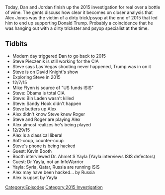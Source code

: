 {{DEFAULTSORT:
    #_EPISODE_0093:2015 Investigation Last Looks
}}{{Episode
    | title           = 2015 Investigation Last Looks
    | caption         = [https://knowledgefight.libsyn.com/knowledge-fight-2015-investigation-last-looks Listen to this episode on Libsyn]
    | episodeNumber   = 93
    | length          = 02:52:16
    | airDate         = October 19, 2017
    | episodeType     = [[:Category:2015 Investigation|2015 Investigation]]
    | appearance      = [[Steve Pieczenik]], [[David Knight]], [[Mike Flynn]], [[Roger Stone]], [[Kevin Booth]], [[Ahmet S Yayla]]
    | beverage        = 14 Hands red blend
    | previousEpisode = [[92: October 13 & 16, 2017]]
    | nextEpisode     = [[94: October 19, 2017]]
}}

{{Stub}}

Today, Dan and Jordan finish up the 2015 investigation for real over a bottle of wine. The gents discuss how clear it becomes on closer analysis that Alex Jones was the victim of a dirty trick/psyop at the end of 2015 that led him to end up supporting Donald Trump. Probably a coincidence that he was hanging out with a dirty trickster and psyop specialist at the time.

==Tidbits==

*Modern day triggered Dan to go back to 2015
*Steve Pieczenik is still working for the CIA
*Steve says Las Vegas shooting never happened, Trump was in on it
*Steve is on David Knight's show
*Exploring Steve in 2015
*12/7/15
*Mike Flynn is source of "US funds ISIS"
*Steve: Obama is total CIA
*Steve: Bin Laden wasn't killed
*Steve: Sandy Hook didn't happen
*Steve butters up Alex
*Alex didn't know Steve knew Roger
*Steve and Roger are playing Alex
*Alex almost realizes he's being played
*12/29/15
*Alex is a classical liberal
*Soft-coup, counter-coup
*Steve's phone is being hacked
*Guest: Kevin Booth
*Booth interviewed Dr. Ahmet S Yayla (Yayla interviews ISIS defectors)
*Guest: Dr Yayla, not an InfoWarrior
*Yayla: Syria, Qatar, Russia are running ISIS
*Alex may have been hacked... by Russia
*Alex is upset by Yayla

[[Category:Episodes]]
[[Category:2015 Investigation]]